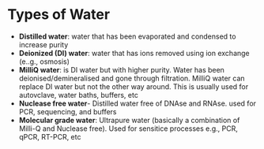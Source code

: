 # Types of Water

- **Distilled water**: water that has been evaporated and condensed to increase purity
- **Deionized (DI) water**: water that has ions removed using ion exchange (e..g., osmosis)
- **MilliQ water**: is DI water but with higher purity. Water has been deionised/demineralised and gone through filtration. MilliQ water can replace DI water but not the other way around. This is usually used for autovclave, water baths, buffers, etc
- **Nuclease free water**- Distilled water free of DNAse and RNAse. used for PCR, sequencing, and buffers
- **Molecular grade water**: Ultrapure water (basically a combination of Milli-Q and Nuclease free). Used for sensitice processes e.g., PCR, qPCR, RT-PCR, etc
